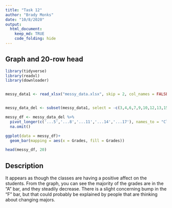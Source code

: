 ```yaml
---
title: "Task 12"
author: "Brady Monks"
date: "10/8/2020"
output: 
  html_document:
    keep_md: TRUE
    code_folding: hide
---
```


## Graph and 20-row head

```r


library(tidyverse)
library(readxl)
library(downloader)


messy_data1 <- read_xlsx("messy_data.xlsx", skip = 2, col_names = FALSE)


messy_data_del <- subset(messy_data1, select = -c(3,4,6,7,9,10,12,13,15,16) ) 

messy_df <- messy_data_del %>%
  pivot_longer(c('...5','...8','...11','...14','...17'), names_to = "Class",values_to = "Grades") %>%
  na.omit()

ggplot(data = messy_df)+
  geom_bar(mapping = aes(x = Grades, fill = Grades))

head(messy_df, 20)

```

## Description

It appears as though the classes are having a positive affect on the students. From the graph, you can see the majority of the grades are in the "A" bar, and they steadily decrease. There is a slight concerning bump in the "F" bar, but that could probably be explained by people that are thinking about changing majors. 